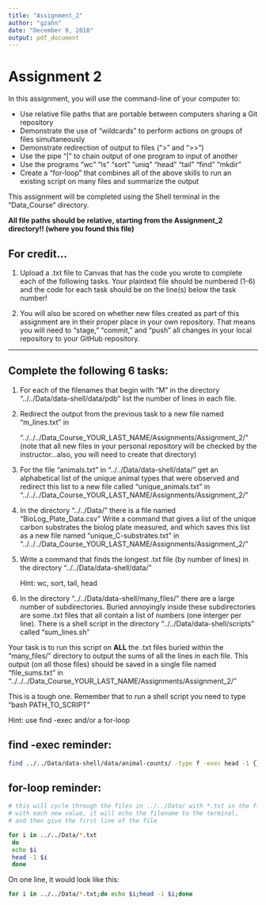 ```yaml
---
title: "Assignment_2"
author: "gzahn"
date: "December 9, 2018"
output: pdf_document
---
```


# **Assignment 2**

In this assignment, you will use the command-line of your computer to:

+ Use relative file paths that are portable between computers sharing a Git repository
+ Demonstrate the use of "wildcards" to perform actions on groups of files simultaneously
+ Demonstrate redirection of output to files (">" and ">>")
+ Use the pipe "|" to chain output of one program to input of another
+ Use the programs "wc" "ls" "sort" "uniq" "head" "tail" "find" "mkdir" 
+ Create a "for-loop" that combines all of the above skills to run an existing script on many files and summarize the output

This assignment will be completed using the Shell terminal in the "Data_Course" directory.

**All file paths should be relative, starting from the Assignment_2 directory!! (where you found this file)**

## **For credit...**

1.  Upload a .txt file to Canvas that has the code you wrote to complete each of the following tasks. Your plaintext file should be numbered (1-6) and the code for each task should be on the line(s) below the task number!

2.  You will also be scored on whether new files created as part of this assignment are in their proper place in your
own repository. That means you will need to "stage," "commit," and "push" all changes in your local repository to your GitHub repository.

____________


## Complete the following 6 tasks:

1.  For each of the filenames that begin with "M" in the directory "../../Data/data-shell/data/pdb" list the number of lines in each file.


2.  Redirect the output from the previous task to a new file named "m_lines.txt" in

    "../../../Data_Course_YOUR_LAST_NAME/Assignments/Assignment_2/"
(note that all new files in your personal repository will be checked by the instructor...also, you will need to create that directory)


3.  For the file "animals.txt" in "../../Data/data-shell/data/" get an alphabetical list of the unique animal types that were observed and redirect this list to a new file called "unique_animals.txt" in "../../../Data_Course_YOUR_LAST_NAME/Assignments/Assignment_2/"


4.  In the directory "../../Data/" there is a file named "BioLog_Plate_Data.csv"
Write a command that gives a list of the unique carbon substrates the biolog plate measured, and which saves this list as a new file named "unique_C-substrates.txt" in "../../../Data_Course_YOUR_LAST_NAME/Assignments/Assignment_2/" 


5.  Write a command that finds the longest .txt file (by number of lines) in the directory "../../Data/data-shell/data/"
	
	Hint: wc, sort, tail, head


6. In the directory "../../Data/data-shell/many_files/" there are a large number of subdirectories. Buried annoyingly inside these subdirectories are some .txt files that all contain a list of numbers (one interger per line). 
There is a shell script in the directory "../../Data/data-shell/scripts" called "sum_lines.sh"


  Your task is to run this script on **ALL** the .txt files buried within the "many_files/" directory to output the
  sums of all the lines in each file. This output (on all those files) should be saved in a single file named 
  "file_sums.txt" in "../../../Data_Course_YOUR_LAST_NAME/Assignments/Assignment_2/"
	
This is a tough one. Remember that to run a shell script you need to type "bash PATH_TO_SCRIPT"

Hint: use find -exec and/or a for-loop

## find -exec reminder:
```bash
find ../../Data/data-shell/data/animal-counts/ -type f -exec head -1 {} \;
```


## for-loop reminder:
```bash
# this will cycle through the files in ../../Data/ with *.txt in the filename
# with each new value, it will echo the filename to the terminal, 
# and then give the first line of the file

for i in ../../Data/*.txt
 do
 echo $i
 head -1 $i
 done
```

On one line, it would look like this:
```bash
for i in ../../Data/*.txt;do echo $i;head -1 $i;done
```

